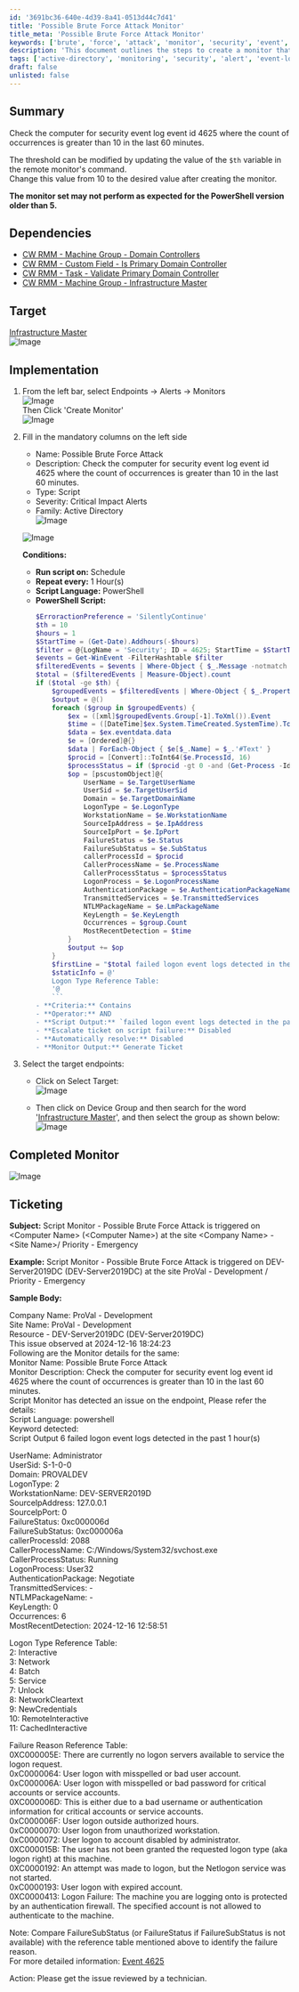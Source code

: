 ```yaml
---
id: '3691bc36-640e-4d39-8a41-0513d44c7d41'
title: 'Possible Brute Force Attack Monitor'
title_meta: 'Possible Brute Force Attack Monitor'
keywords: ['brute', 'force', 'attack', 'monitor', 'security', 'event', 'log', 'id', '4625']
description: 'This document outlines the steps to create a monitor that checks for security event log event ID 4625 where the count of occurrences exceeds a specified threshold in the last 60 minutes. It includes implementation details, dependencies, and ticketing information for alerts related to possible brute force attacks on endpoints.'
tags: ['active-directory', 'monitoring', 'security', 'alert', 'event-log']
draft: false
unlisted: false
---
```

## Summary

Check the computer for security event log event id 4625 where the count of occurrences is greater than 10 in the last 60 minutes.

The threshold can be modified by updating the value of the `$th` variable in the remote monitor's command.  
Change this value from 10 to the desired value after creating the monitor.

**The monitor set may not perform as expected for the PowerShell version older than 5.**

## Dependencies

- [CW RMM - Machine Group - Domain Controllers](https://proval.itglue.com/DOC-5078775-14036214)
- [CW RMM - Custom Field - Is Primary Domain Controller](https://proval.itglue.com/DOC-5078775-14036215)
- [CW RMM - Task - Validate Primary Domain Controller](https://proval.itglue.com/DOC-5078775-14036218)
- [CW RMM - Machine Group - Infrastructure Master](https://proval.itglue.com/DOC-5078775-14029455)

## Target

[Infrastructure Master](https://proval.itglue.com/DOC-5078775-14029455)  
![Image](../../../static/img/Possible-Brute-Force-Attack/image_1.png)

## Implementation

1. From the left bar, select Endpoints → Alerts → Monitors  
   ![Image](../../../static/img/Possible-Brute-Force-Attack/image_2.png)  
   Then Click 'Create Monitor'  
   ![Image](../../../static/img/Possible-Brute-Force-Attack/image_3.png)

2. Fill in the mandatory columns on the left side
   - Name: Possible Brute Force Attack
   - Description: Check the computer for security event log event id 4625 where the count of occurrences is greater than 10 in the last 60 minutes.
   - Type: Script
   - Severity: Critical Impact Alerts
   - Family: Active Directory  
   ![Image](../../../static/img/Possible-Brute-Force-Attack/image_4.png)

   ![Image](../../../static/img/Possible-Brute-Force-Attack/image_5.png)  
   
   **Conditions:**
   - **Run script on:** Schedule
   - **Repeat every:** 1 Hour(s)
   - **Script Language:** PowerShell
   - **PowerShell Script:**
     ```powershell
     $ErroractionPreference = 'SilentlyContinue'
     $th = 10
     $hours = 1
     $StartTime = (Get-Date).Addhours(-$hours)
     $filter = @{LogName = 'Security'; ID = 4625; StartTime = $StartTime}
     $events = Get-WinEvent -FilterHashtable $filter
     $filteredEvents = $events | Where-Object { $_.Message -notmatch 'Logon Type://s+4' -and $_.Message -notmatch 'Logon Type://s+5' }
     $total = ($filteredEvents | Measure-Object).count
     if ($total -ge $th) {
         $groupedEvents = $filteredEvents | Where-Object { $_.Properties.Value -match '//S' } | Group-Object  @{ Expression = { $_.Properties.Value } }, @{ Expression = { $_.Properties.Value } }
         $output = @()
         foreach ($group in $groupedEvents) {
             $ex = ([xml]$groupedEvents.Group[-1].ToXml()).Event
             $time = ([DateTime]$ex.System.TimeCreated.SystemTime).ToString('yyyy-MM-dd HH:mm:ss')
             $data = $ex.eventdata.data
             $e = [Ordered]@{}
             $data | ForEach-Object { $e[$_.Name] = $_.'#Text' }
             $procid = [Convert]::ToInt64($e.ProcessId, 16)
             $processStatus = if ($procid -gt 0 -and (Get-Process -Id $procid)) { 'Running' } else { 'Not Running' }
             $op = [pscustomObject]@{
                 UserName = $e.TargetUserName
                 UserSid = $e.TargetUserSid
                 Domain = $e.TargetDomainName
                 LogonType = $e.LogonType
                 WorkstationName = $e.WorkstationName
                 SourceIpAddress = $e.IpAddress
                 SourceIpPort = $e.IpPort
                 FailureStatus = $e.Status
                 FailureSubStatus = $e.SubStatus
                 callerProcessId = $procid
                 CallerProcessName = $e.ProcessName
                 CallerProcessStatus = $processStatus
                 LogonProcess = $e.LogonProcessName
                 AuthenticationPackage = $e.AuthenticationPackageName
                 TransmittedServices = $e.TransmittedServices
                 NTLMPackageName = $e.LmPackageName
                 KeyLength = $e.KeyLength
                 Occurrences = $group.Count
                 MostRecentDetection = $time
             }
             $output += $op
         }
         $firstLine = "$total failed logon event logs detected in the past $hours hour(s)`n"
         $staticInfo = @'
         Logon Type Reference Table:
         '@
         ```
     - **Criteria:** Contains
     - **Operator:** AND
     - **Script Output:** `failed logon event logs detected in the past`
     - **Escalate ticket on script failure:** Disabled
     - **Automatically resolve:** Disabled
     - **Monitor Output:** Generate Ticket

3. Select the target endpoints:
   - Click on Select Target:  
   ![Image](../../../static/img/Possible-Brute-Force-Attack/image_6.png)

   - Then click on Device Group and then search for the word '[Infrastructure Master](https://proval.itglue.com/DOC-5078775-14029455)', and then select the group as shown below:  
   ![Image](../../../static/img/Possible-Brute-Force-Attack/image_7.png)

## Completed Monitor

![Image](../../../static/img/Possible-Brute-Force-Attack/image_8.png)

## Ticketing

**Subject:** Script Monitor - Possible Brute Force Attack is triggered on \<Computer Name> (\<Computer Name>) at the site \<Company Name> - \<Site Name>/ Priority - Emergency

**Example:** Script Monitor - Possible Brute Force Attack is triggered on DEV-Server2019DC (DEV-Server2019DC) at the site ProVal - Development / Priority - Emergency

**Sample Body:**

Company Name: ProVal - Development  
Site Name: ProVal - Development  
Resource - DEV-Server2019DC (DEV-Server2019DC)  
This issue observed at 2024-12-16 18:24:23  
Following are the Monitor details for the same:  
Monitor Name: Possible Brute Force Attack  
Monitor Description: Check the computer for security event log event id 4625 where the count of occurrences is greater than 10 in the last 60 minutes.  
Script Monitor has detected an issue on the endpoint, Please refer the details:  
Script Language: powershell  
Keyword detected:  
Script Output 6 failed logon event logs detected in the past 1 hour(s)  

UserName: Administrator  
UserSid: S-1-0-0  
Domain: PROVALDEV  
LogonType: 2  
WorkstationName: DEV-SERVER2019D  
SourceIpAddress: 127.0.0.1  
SourceIpPort: 0  
FailureStatus: 0xc000006d  
FailureSubStatus: 0xc000006a  
callerProcessId: 2088  
CallerProcessName: C:/Windows/System32/svchost.exe  
CallerProcessStatus: Running  
LogonProcess: User32  
AuthenticationPackage: Negotiate  
TransmittedServices: -  
NTLMPackageName: -  
KeyLength: 0  
Occurrences: 6  
MostRecentDetection: 2024-12-16 12:58:51  

Logon Type Reference Table:  
2: Interactive  
3: Network  
4: Batch  
5: Service  
7: Unlock  
8: NetworkCleartext  
9: NewCredentials  
10: RemoteInteractive  
11: CachedInteractive  

Failure Reason Reference Table:  
0XC000005E: There are currently no logon servers available to service the logon request.  
0xC0000064: User logon with misspelled or bad user account.  
0xC000006A: User logon with misspelled or bad password for critical accounts or service accounts.  
0XC000006D: This is either due to a bad username or authentication information for critical accounts or service accounts.  
0xC000006F: User logon outside authorized hours.  
0xC0000070: User logon from unauthorized workstation.  
0xC0000072: User logon to account disabled by administrator.  
0XC000015B: The user has not been granted the requested logon type (aka logon right) at this machine.  
0XC0000192: An attempt was made to logon, but the Netlogon service was not started.  
0xC0000193: User logon with expired account.  
0XC0000413: Logon Failure: The machine you are logging onto is protected by an authentication firewall. The specified account is not allowed to authenticate to the machine.  

Note: Compare FailureSubStatus (or FailureStatus if FailureSubStatus is not available) with the reference table mentioned above to identify the failure reason.  
For more detailed information: [Event 4625](https://learn.microsoft.com/en-us/previous-versions/windows/it-pro/windows-10/security/threat-protection/auditing/event-4625)  

Action: Please get the issue reviewed by a technician.











